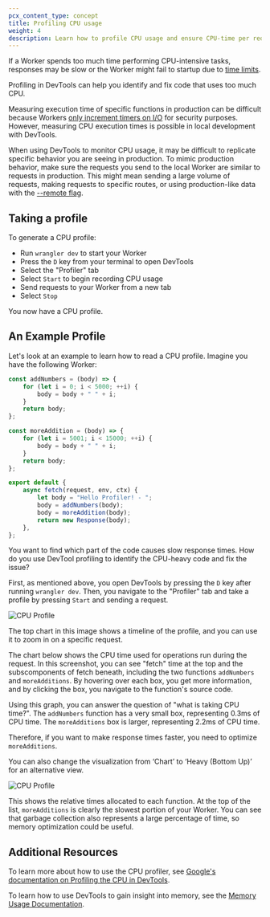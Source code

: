 ```yaml
---
pcx_content_type: concept
title: Profiling CPU usage
weight: 4
description: Learn how to profile CPU usage and ensure CPU-time per request stays under Workers limits
---
```


If a Worker spends too much time performing CPU-intensive tasks, responses may be slow or the Worker might
fail to startup due to [time limits](/workers/platform/limits/#worker-startup-time).

Profiling in DevTools can help you identify and fix code that uses too much CPU.

Measuring execution time of specific functions in production can be difficult because Workers
[only increment timers on I/O](/workers/reference/security-model/#step-1-disallow-timers-and-multi-threading)
for security purposes. However, measuring CPU execution times is possible in local development with DevTools.

When using DevTools to monitor CPU usage, it may be difficult to replicate specific behavior you are
seeing in production. To mimic production behavior, make sure the requests you send to the local Worker
are similar to requests in production. This might mean sending a large volume of requests, making requests
to specific routes, or using production-like data with the [--remote flag](/workers/testing/local-development/#develop-using-remote-resources-and-bindings).

## Taking a profile

To generate a CPU profile:

- Run `wrangler dev` to start your Worker
- Press the `D` key from your terminal to open DevTools
- Select the "Profiler" tab
- Select `Start` to begin recording CPU usage
- Send requests to your Worker from a new tab
- Select `Stop`

You now have a CPU profile.

## An Example Profile

Let's look at an example to learn how to read a CPU profile. Imagine you have the following Worker:

```js title="index.js"
const addNumbers = (body) => {
	for (let i = 0; i < 5000; ++i) {
		body = body + " " + i;
	}
	return body;
};

const moreAddition = (body) => {
	for (let i = 5001; i < 15000; ++i) {
		body = body + " " + i;
	}
	return body;
};

export default {
	async fetch(request, env, ctx) {
		let body = "Hello Profiler! - ";
		body = addNumbers(body);
		body = moreAddition(body);
		return new Response(body);
	},
};
```

You want to find which part of the code causes slow response times. How do you use DevTool profiling to identify the
CPU-heavy code and fix the issue?

First, as mentioned above, you open DevTools by pressing the `D` key after running `wrangler dev`. Then, you
navigate to the "Profiler" tab and take a profile by pressing `Start` and sending a request.

![CPU Profile](~/assets/images/workers/observability/profile.png)

The top chart in this image shows a timeline of the profile, and you can use it to zoom in on a specific request.

The chart below shows the CPU time used for operations run during the request. In this screenshot, you can see
"fetch" time at the top and the subscomponents of fetch beneath, including the two functions `addNumbers` and
`moreAdditions`. By hovering over each box, you get more information, and by clicking the box, you navigate
to the function's source code.

Using this graph, you can answer the question of "what is taking CPU time?". The `addNumbers` function has
a very small box, representing 0.3ms of CPU time. The `moreAdditions` box is larger, representing 2.2ms of CPU time.

Therefore, if you want to make response times faster, you need to optimize `moreAdditions`.

You can also change the visualization from ‘Chart’ to ‘Heavy (Bottom Up)’ for an alternative view.

![CPU Profile](~/assets/images/workers/observability/heavy.png)

This shows the relative times allocated to each function. At the top of the list, `moreAdditions` is clearly the
slowest portion of your Worker. You can see that garbage collection also represents a large percentage of time, so
memory optimization could be useful.

## Additional Resources

To learn more about how to use the CPU profiler, see [Google's documentation on Profiling the CPU in DevTools](https://developer.chrome.com/docs/devtools/performance/nodejs#profile).

To learn how to use DevTools to gain insight into memory, see the [Memory Usage Documentation](/workers/observability/dev-tools/memory-usage/).

